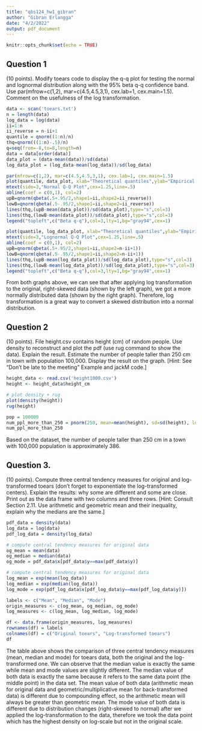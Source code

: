 ```yaml
---
title: "qbs124_hw1_gibran"
author: "Gibran Erlangga"
date: "4/2/2022"
output: pdf_document
---
```


```r
knitr::opts_chunk$set(echo = TRUE)
```

## Question 1
(10 points). Modify toears code to display the q-q plot for testing the normal and lognormal distribution along with the 95% beta q-q confidence band. Use par(mfrow=c(1,2), mar=c(4.5,4.5,3,1), cex.lab=1, cex.main=1.5). Comment on the usefulness of the log transformation.

``` r
data <- scan('toears.txt')
n = length(data)
log_data = log(data)
ii=1:n
ii_reverse = n-ii+1
quantile = qnorm((1:n)/n)
thq=qnorm(((1:n)-.5)/n)
q=seq(from=-8,to=8,length=n)
data = data[order(data)]
data_plot = (data-mean(data))/sd(data)
log_data_plot = (log_data-mean(log_data))/sd(log_data)

par(mfrow=c(1,2), mar=c(4.5,4.5,3,1), cex.lab=1, cex.main=1.5)
plot(quantile, data_plot, xlab="Theoretical quantiles",ylab="Empirical Quantiles")
mtext(side=3,"Normal Q-Q Plot",cex=1.25,line=.5)
abline(coef = c(0,1), col=2)
upB=qnorm(qbeta(.5+.95/2,shape1=ii,shape2=ii_reverse))
lowB=qnorm(qbeta(.5-.95/2,shape1=ii,shape2=ii_reverse))
lines(thq,(upB-mean(data_plot))/sd(data_plot),type="s",col=3)
lines(thq,(lowB-mean(data_plot))/sd(data_plot),type="s",col=3)
legend("topleft",c("Beta q-q"),col=3,lty=1,bg="gray94",cex=1)

plot(quantile, log_data_plot, xlab="Theoretical quantiles",ylab="Empirical Quantiles")
mtext(side=3,"Lognormal Q-Q Plot",cex=1.25,line=.5)
abline(coef = c(0,1), col=2)
upB=qnorm(qbeta(.5+.95/2,shape1=ii,shape2=n-ii+1))
lowB=qnorm(qbeta(.5-.95/2,shape1=ii,shape2=n-ii+1))
lines(thq,(upB-mean(log_data_plot))/sd(log_data_plot),type="s",col=3)
lines(thq,(lowB-mean(log_data_plot))/sd(log_data_plot),type="s",col=3)
legend("topleft",c("Beta q-q"),col=3,lty=1,bg="gray94",cex=1)
```
From both graphs above, we can see that after applying log transformation to the original, right-skewed data (shown by the left graph), we got a more normally distributed data (shown by the right graph). Therefore, log transformation is a great way to convert a skewed distribution into a normal distribution.

## Question 2
(10 points). File height.csv contains height (cm) of random people. Use density to reconstruct and plot the pdf (use rug command to show the data). Explain the result. Estimate the number of people taller than 250 cm in town with population 100,000. Display the result on the graph. [Hint: See “Don’t be late to the meeting” Example and jackM code.]

``` r
height_data <- read.csv('height1000.csv')
height <- height_data$height_cm

# plot density + rug
plot(density(height))
rug(height)

pop = 100000
num_ppl_more_than_250 = pnorm(250, mean=mean(height), sd=sd(height), lower.tail=F)*100000
num_ppl_more_than_250
```
Based on the dataset, the number of people taller than 250 cm in a town with 100,000 population is approximately 386.

## Question 3. 
(10 points). Compute three central tendency measures for original and log-transformed toears (don’t forget to exponentiate the log-transformed centers). Explain the results: why some are different and some are close. Print out as the data frame with two columns and three rows. [Hint: Consult Section 2.11. Use arithmetic and geometric mean and their inequality, explain why the medians are the same.]

``` r
pdf_data = density(data)
log_data = log(data)
pdf_log_data = density(log_data)

# compute central tendency measures for original data
og_mean = mean(data)
og_median = median(data)
og_mode = pdf_data$x[pdf_data$y==max(pdf_data$y)]

# compute central tendency measures for original data
log_mean = exp(mean(log_data))
log_median = exp(median(log_data))
log_mode = exp(pdf_log_data$x[pdf_log_data$y==max(pdf_log_data$y)])

labels <- c("Mean", "Median", "Mode")
origin_measures <- c(og_mean, og_median, og_mode)
log_measures <- c(log_mean, log_median, log_mode)

df <- data.frame(origin_measures, log_measures)
rownames(df) = labels
colnames(df) = c("Original toears", "Log-transformed toears")
df
```

The table above shows the comparison of three central tendency measures (mean, median and mode) for toears data, both the original and the log-transformed one. We can observe that the median value is exactly the same while mean and mode values are slightly different. The median value of both data is exactly the same because it refers to the same data point (the middle point) in the data set. The mean value of both data (arithmetic mean for original data and geometric/multiplicative mean for back-transformed data) is different due to compounding effect, so the arithmetic mean will always be greater than geometric mean. The mode value of both data is different due to distribution changes (right-skewed to normal) after we applied the log-transformation to the data, therefore we took the data point which has the highest density on log-scale but not in the original scale.
